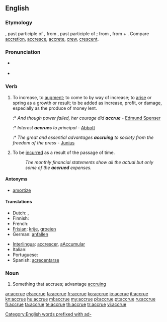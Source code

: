 {{was wotd|2008|October|10}}
==English==
{{wikipedia}}
===Etymology===
{{etyl|fr}} {{term|accrû|lang=fr}}, past participle of {{term|accroître|lang=fr}}, from {{etyl|fro}} {{term|acreü|lang=fro}}, past participle of {{term|acroistre||to increase|lang=fro}}; from {{etyl|la|en}} {{term|adcresco|adcrēscō|increase|lang=la}}, from {{term|ad-||to|lang=la}} + {{term|cresco|crēscō|grow|lang=la}}. Compare [[accretion]], [[accresce]], [[accrete]], [[crew]], [[crescent]].

===Pronunciation===
* {{a|UK|US}} {{IPA|/əˈkɹuː/}}
* {{audio|en-us-accrue.ogg|Audio (US)}}
*: {{rhymes|uː}}

===Verb===
{{en-verb|accru|ing}}

# To increase, to [[augment]]; to come to by way of increase; to [[arise]] or spring as a growth or result; to be added as increase, profit, or damage, especially as the produce of money lent.
#:* ''And though power failed, her courage did '''accrue''''' - [[w:Edmund Spenser|Edmund Spenser]]
#:* ''Interest '''accrues''' to principal'' - [[Abbott]]
#:* ''The great and essential advantages '''accruing''' to society from the freedom of the press'' - [[Junius]]
# {{accounting}} To be [[incurred]] as a result of the passage of time.
#: ''The monthly financial statements show all the actual but only some of the '''accrued''' expenses.''

====Antonyms====
* {{sense|accounting}} [[amortize]] <!-- to ''decrease'' over time, rather than ''increase'' -->

====Translations====
{{trans-top|increase}}
* Dutch: {{t+|nl|verhogen}}, {{t+|nl|groeien}}
* Finnish: {{t+|fi|kasvaa}}
* French: {{t+|fr|accroître}}
* [[Frisian]]: [[krije]], [[groeien]]
* German: [[anfallen]]
{{trans-mid}}
* [[Interlingua]]: [[accrescer]], [[aAccumular]]
* Italian: {{t+|it|accrescersi}}
* Portuguese: {{t|pt|acrescer}}
* Spanish: [[acrecentarse]]
{{trans-bottom}}

===Noun===
{{en-noun}}

# {{obsolete}} Something that accrues; advantage [[accruing]]

[[Category:English words prefixed with ad-]]

[[ar:accrue]]
[[el:accrue]]
[[fa:accrue]]
[[fr:accrue]]
[[ko:accrue]]
[[io:accrue]]
[[it:accrue]]
[[kn:accrue]]
[[hu:accrue]]
[[ml:accrue]]
[[my:accrue]]
[[pl:accrue]]
[[pt:accrue]]
[[ru:accrue]]
[[fi:accrue]]
[[ta:accrue]]
[[te:accrue]]
[[th:accrue]]
[[tr:accrue]]
[[vi:accrue]]